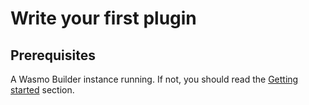 # Write your first plugin

## Prerequisites

A Wasmo Builder instance running. If not, you should read the [Getting started](/builder/getting-started) section.